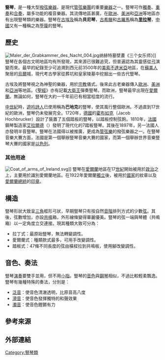 {{unreferenced|time=2012-12-30T15:03:57+00:00}}
{{Infobox Instrument
|樂器名稱=豎琴
|樂器別稱=
|樂器英文名稱=harp
|樂器德文名稱=harfe
|樂器法文名稱=harpe
|樂器義大利文名稱=arpa
|樂器西班牙文名稱=arpa
|樂器圖像=Harp.png
|樂器分類=[[撥弦樂器|撥弦樂器]]
|音域=[[File:Range_harp.png|130px]]<div align=center>（現代踏板豎琴）</div>
|相關樂器=[[里拉琴|里拉琴]]、[[箜篌|箜篌]]
|相關知名演奏家=
|相關條目=
}}
'''豎琴'''，是一種大型[[撥弦樂器|撥弦樂器]]，是現代[[管弦樂團|管弦樂團]]的重要[[樂器|樂器]]之一。豎琴可作[[獨奏|獨奏]]、[[重奏|重奏]]和[[合奏|合奏]]，屬多功能的複音樂器。其流傳地區甚廣，在[[歐洲|歐洲]]、[[美洲|美洲]]和[[亞洲|亞洲]]等地區亦有出現豎琴類的樂器。豎琴在[[古埃及|古埃及]]稱為'''貝尼琴'''，[[古希臘|古希臘]]和[[古羅馬|古羅馬]]稱為'''[[里拉琴|里拉琴]]'''，[[中國|中國]]又有一種稱之為[[箜篌|箜篌]]的豎琴。

== 歷史 ==
[[File:Maler_der_Grabkammer_des_Nacht_004.jpg|thumb]]纳赫特墓壁畫《三个女乐师》]]
豎琴在各個古文明地區均有所發現，其來源已很難追究，但普遍認為其靈感從[[弓|弓]]演變而來。最早的紀錄至少可追溯到西元前3500年的[[美索不達米亞|美索不達米亞]]地區，在[[蘇美人|蘇美人]]聚居的[[烏爾|烏爾]]城，現代考古學家從葬坑和皇家陵墓中挖掘出一些古代豎琴。

古埃及將豎琴視之為神聖的樂器，用於[[宗教|宗教]]儀式。後來此古老樂器傳入[[歐洲|歐洲]]、[[美洲|美洲]]和[[亞洲|亞洲]]等地區。《[[聖經|聖經]]》亦有記載[[大衛王|大衛王]]彈奏豎琴。而歐洲，豎琴最早出現在[[愛爾蘭|愛爾蘭]]。無論如何，豎琴在大約一千年前已有相當程度的流行。

[[中世紀|中世紀]]時，[[遊吟詩人|遊吟詩人]]已使用稱為'''巴地克'''的豎琴，使其風行整個歐洲。不過直到17世紀的歐洲，豎琴仍未發展完全。1720年，[[德國|德國]]的[[霍布如克|霍布如克]]（Jacob Hochbrucker）設計了裝置了五個踏板的豎琴，以踏板控制弦鉤。1810年，[[法國|法國]]鋼琴製造家[[艾拉爾德|艾拉爾德]]（{{lang|fr|Sébastien Érard}}）發明了現代化的7踏板豎琴。其後在1897年，另一法國人亦發明半音豎琴。豎琴在法國得以被推廣，更成為[[管弦樂|管弦樂]]的撥弦樂器之一。在豎琴音樂大賽方面，法國是第一個舉辦豎琴音樂大賽的國家，而第一個舉辦世界音樂豎琴大賽的國家是[[以色列|以色列]]。

=== 其他用途 ===
[[File:Coat_of_arms_of_Ireland.svg|thumb]]]]
豎琴在[[愛爾蘭|愛爾蘭]]地區在17[[世紀|世紀]]開始被用於[[政治|政治]]之上，主要用於識別愛爾蘭地區。在1922年愛爾蘭[[獨立|獨立]]後，被用於[[國家|國家]]的紋章以及[[愛爾蘭總統|愛爾蘭總統]]的[[印章|印章]]。

== 構造 ==
豎琴形狀大致呈[[三角|三角]]框形弓狀，早期豎琴只有按自然[[音階|音階]]排列方式的少數[[弦|弦]]。其後，弦數增加，亦設[[共鳴|共鳴]]箱，外形線條變得華麗優美。豎琴的弦一端與琴體（共鳴箱）以一定角度立交連接。現其種類大致可分為：

* 拉丁式：最原始豎琴，無法轉變調性。
* 愛爾蘭式：種類款式最多，可用手改變調性。
* 踏板式：47條不同長度的弦由橫樑拉到共鳴板，使用腳改變調性。

== 音色、奏法 ==
豎琴[[演奏|演奏]]要雙手並用，但不用[[小指|小指]]。豎琴的[[音色|音色]]與[[鋼琴|鋼琴]]相似，不過比較輕柔飄逸。豎琴有幾種特殊的奏法，分別是：
* [[泛音|泛音]]：使音色清澈透明，比原音高八度
* [[滑音|滑音]]：使音色發揮獨特的和聲效果
* [[濁音|濁音]]：使音色鏗鏘有力

== 參考來源 ==
{{reflist}}

== 外部連結 ==
{{commonscat|Harps}}

{{乐器}}
{{中世紀音樂}}
{{Authority control}}

[[Category:豎琴類|Category:豎琴類]]